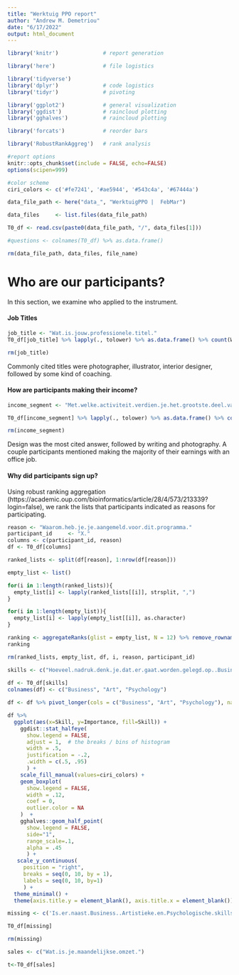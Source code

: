 ```yaml
---
title: "Werktuig PPO report"
author: "Andrew M. Demetriou"
date: "6/17/2022"
output: html_document
---
```


```r
library('knitr')              # report generation

library('here')               # file logistics

library('tidyverse')
library('dplyr')              # code logistics
library('tidyr')              # pivoting

library('ggplot2')            # general visualization
library('ggdist')             # raincloud plotting
library('gghalves')           # raincloud plotting

library('forcats')            # reorder bars

library('RobustRankAggreg')   # rank analysis

#report options
knitr::opts_chunk$set(include = FALSE, echo=FALSE)
options(scipen=999)

#color scheme
ciri_colors <- c('#fe7241', '#ae5944', '#543c4a', '#67444a')
```

```r
data_file_path <- here("data_", "WerktuigPPO |  FebMar")

data_files     <- list.files(data_file_path)

T0_df <- read.csv(paste0(data_file_path, "/", data_files[1]))

#questions <- colnames(T0_df) %>% as.data.frame()

rm(data_file_path, data_files, file_name)
```

# Who are our participants?

In this section, we examine who applied to the instrument. 


#### Job Titles

```r
job_title <- "Wat.is.jouw.professionele.titel."
T0_df[job_title] %>% lapply(., tolower) %>% as.data.frame() %>% count(Wat.is.jouw.professionele.titel.) %>% arrange(desc(n))

rm(job_title)
```
Commonly cited titles were photographer, illustrator, interior designer, followed by some kind of coaching. 

#### How are participants making their income?

```r
income_segment <- "Met.welke.activiteit.verdien.je.het.grootste.deel.van.je.omzet."

T0_df[income_segment] %>% lapply(., tolower) %>% as.data.frame() %>% count(Met.welke.activiteit.verdien.je.het.grootste.deel.van.je.omzet.) %>% arrange(desc(n))

rm(income_segment)
```
Design was the most cited answer, followed by writing and photography. A couple participants mentioned making the majority of their earnings with an office job. 

#### Why did participants sign up?

Using robust ranking aggregation (https://academic.oup.com/bioinformatics/article/28/4/573/213339?login=false), we rank the lists that participants indicated as reasons for participating. 

```r
reason <- "Waarom.heb.je.je.aangemeld.voor.dit.programma."
participant_id     <- "X."
columns <- c(participant_id, reason)
df <- T0_df[columns]

ranked_lists <- split(df[reason], 1:nrow(df[reason]))

empty_list <- list()

for(i in 1:length(ranked_lists)){
  empty_list[i] <- lapply(ranked_lists[[i]], strsplit, ",")
}

for(i in 1:length(empty_list)){
  empty_list[i] <- lapply(empty_list[[i]], as.character)
}

ranking <- aggregateRanks(glist = empty_list, N = 12) %>% remove_rownames(.)
ranking

rm(ranked_lists, empty_list, df, i, reason, participant_id)
```

```r
skills <- c("Hoeveel.nadruk.denk.je.dat.er.gaat.worden.gelegd.op..Business.skills..", "Hoeveel.nadruk.denk.je.dat.er.gaat.worden.gelegd.op..Artistieke.skills...", "En.hoeveel.nadruk.denk.je.dat.er.gaat.worden.gelegd.op..Psychologische.skills..")
 
df <- T0_df[skills]
colnames(df) <- c("Business", "Art", "Psychology")

df <- df %>% pivot_longer(cols = c("Business", "Art", "Psychology"), names_to = "Skill", values_to = "Importance")
```
```r
df %>%
  ggplot(aes(x=Skill, y=Importance, fill=Skill)) +
    ggdist::stat_halfeye(
      show.legend = FALSE, 
      adjust = 1,  # the breaks / bins of histogram
      width = .5, 
      justification = -.2,
      .width = c(.5, .95)
      ) +
    scale_fill_manual(values=ciri_colors) +
    geom_boxplot(
      show.legend = FALSE,
      width = .12, 
      coef = 0, 
      outlier.color = NA
    )  +
    gghalves::geom_half_point(
      show.legend = FALSE, 
      side="1", 
      range_scale=.1,
      alpha = .45
      ) +
   scale_y_continuous(
     position = "right",
     breaks = seq(0, 10, by = 1),
     labels = seq(0, 10, by=1)
     ) +
  theme_minimal() +
  theme(axis.title.y = element_blank(), axis.title.x = element_blank())
```
```r
missing <- c('Is.er.naast.Business..Artistieke.en.Psychologische.skills.nog.een.soort.skills.die.niet.genoemd.is.en.die.je.wel.erg.belangrijk.vindt..', 'Welke.soort.skills.mis.je.nog.in.de.voorgaande.vragen.en.wil.je.wel.op.focussen.in.de.training.die.je.gaat.doen.')

T0_df[missing]

rm(missing)
```

```r
sales <- c("Wat.is.je.maandelijkse.omzet.")

t<-T0_df[sales]
```

